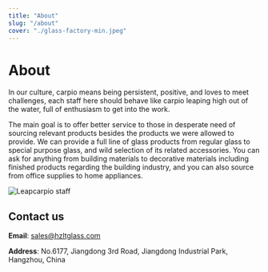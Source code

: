 ```yaml
---
title: "About"
slug: "/about"
cover: "./glass-factory-min.jpeg"
---
```


# About

In our culture, carpio means being persistent, positive, and loves to meet challenges, each staff here should behave like carpio leaping high out of the water, full of enthusiasm to get into the work.

The main goal is to offer better service to those in desperate need of sourcing relevant products besides the products we were allowed to provide. We can provide a full line of glass products from regular glass to special purpose glass, and wild selection of its related accessories. You can ask for anything from building materials to decorative materials including finished products regarding the building industry, and you can also source from office supplies to home appliances.

![Leapcarpio staff](https://firebasestorage.googleapis.com/v0/b/arvin-wang.appspot.com/o/leapcarpio-staff-min.jpg?alt=media&token=ed0675ca-90f8-4cab-a66d-7dadbb7e513c)

## Contact us

**Email**: sales@hzltglass.com

**Address**: No.6177, Jiangdong 3rd Road, Jiangdong Industrial Park, Hangzhou, China
